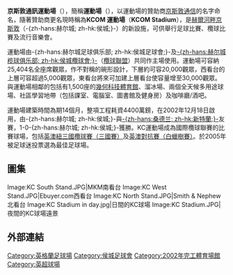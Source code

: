{{Link style|time=2015-12-13T12:03:57+00:00}}
{{Infobox Stadium
| name                = MKM球場<br>''MKM Stadium''
| nickname            = The Circle
| logo_image        = KCOM Stadium logo.png
| image             = KCOM Stadium.jpg
| image_size        = 240px
| fullname            = 京斯敦通訊球場<br>''Kingston Communications Stadium''
| location            = [[英格蘭|英格蘭]][[赫爾河畔京士頓|赫爾河畔京士頓]]安尼比路禾頓街
| coordinates       = {{coord|53|44|46|N|0|22|4|W|type:landmark_scale:2000_region:GB|display=inline,title}}
| broke_ground        = 2001年
| built               = 
| opened              = 2002年
| renovated           = 
| expanded            = 
| closed              = 
| demolished          = 
| owner               = 侯城議會
| operator            = 球場管理公司
| surface             = 草和人造草
| construction_cost   = 4,400萬磅
| architect           = The Miller Partnership
| structural engineer = 
| services engineer   = 
| general_contractor  = 
| project_manager     = 
| main_contractors    = 
| former_names        = 
| tenants             = [[侯城足球會|侯城足球會]] (2003–現在)<br>侯城欖球會 (2003–現在)
| capacity            = 25,404 ([[足球|足球]]和[[聯盟式橄欖球|欖球聯賽]])
| dimensions          = 
}}
'''京斯敦通訊運動場'''（'''{{lang|en|Kingston Communications Stadium}}'''），簡稱'''{{lang|en|KC}}運動場'''（'''{{lang|en|KC Stadium}}'''），以運動場的贊助商[[Kingston_Communications|京斯敦通信]]的名字命名，隨著贊助商更名現時稱為'''KCOM 運動場'''（'''KCOM Stadium'''），是[[赫爾河畔京斯敦|赫爾河畔京斯敦]]（-{zh-hans:赫尔城; zh-hk:侯城;}-）的新設施，可供舉行足球比賽、欖球比賽及流行音樂會。

運動場由-{zh-hans:赫尔城足球俱乐部; zh-hk:侯城足球會;}-及[[:en:Hull_FC|-{zh-hans:赫尔城榄球俱乐部; zh-hk:侯城欖球會;}-]]（[[欖球聯盟|欖球聯盟]]）共同作主場使用。運動場可容納25,404名全座席觀眾，作不對稱的碗形設計，下層約可容20,000觀眾，西看台的上層可容超過5,000觀眾，東看台將來可加建上層看台使容量增至30,000觀眾。與運動場相鄰的包括有1,500座的[[:en:Gemtec_Arena|幾何科技體育館]]、溜冰場、兩個全天候多用途球場、社區學習地帶（包括課室、電腦室、圖書館及健身房）及咖啡廳/酒吧。

運動場建築時間為期14個月，整項工程耗資4400萬鎊，在2002年12月18日啟用，由-{zh-hans:赫尔城; zh-hk:侯城;}-與[[桑德兰足球俱乐部|-{zh-hans:桑德兰; zh-hk:新特蘭;}-]]友賽，1-0-{zh-hans:赫尔城; zh-hk:侯城;}-獲勝。KC運動場成為國際欖球聯賽的比賽球場，包括[[Rugby_League_Tri-Nations|英澳紐三國欖球賽（三國賽）]]及[[Rugby_League_Ashes|英澳對抗賽（白蠟樹賽）]]。於2005年被足球迷投票選為最佳足球場。

== 圖集 ==
<gallery>
Image:KC South Stand.JPG|MKM南看台
Image:KC West Stand.JPG|Ebuyer.com西看台
Image:KC North Stand.JPG|Smith & Nephew北看台
Image:KC Stadium in day.jpg|日間的KC球場
Image:KC Stadium.JPG|夜間的KC球場遠景
</gallery>

==外部連結==

{{英冠球場}}

{{DEFAULTSORT:KC Stadium}}
[[Category:英格蘭足球場|Category:英格蘭足球場]]
[[Category:侯城足球會|Category:侯城足球會]]
[[Category:2002年完工體育場館|Category:2002年完工體育場館]]
[[Category:英超球場|Category:英超球場]]